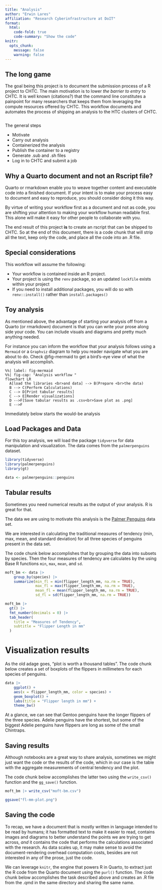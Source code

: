 ```yaml
---
title: "Analysis"
author: "Erwin Lares"
affiliation: "Research Cyberinfrastructure at DoIT"
format:
  html:
    code-fold: true
    code-summary: "Show the code"
knitr:
  opts_chunk: 
    message: false
    warning: false
---
```


## The long game

The goal being this project is to document the submission process of a R project to CHTC. The main motivation is to lower *the barrier to entry* to CHTC. It is well known (citations?) that the command line constitutes a painpoint for many researchers that keeps them from leveraging the compute resources offered by CHTC. This workflow documents and automates the process of shipping an analysis to the HTC clusters of CHTC.
```mermaid

```

The general steps 

  - Motivate  
  - Carry out analysis  
  - Containerized the analysis 
  - Publish the container to a registry
  - Generate .sub and .sh files
  - Log in to CHTC and submit a job

## Why a Quarto document and not an Rscript file? 

Quarto or rmarkdown enable you to weave together content and executable code into a finished document. If your intent is to make your process easy to document and easy to reproduce, you should consider doing it this way. 

By virtue of writing your workflow first as a document and not as code, you are shifting your attention to making your workflow human readable first. This alone will make it easy for other people to collaborate with you. 

The end result of this project **is** to create an rscript that can be shipped to CHTC. So at the end of this document, there is a code chunk that will strip all the text, keep only the code, and place all the code into an .R file.  

## Special considerations

This workflow will assume the following:

- Your workflow is contained inside an R project.
- Your project is using the `renv` package, so an updated `lockfile` exists within your project
- If you need to install additional packages, you will do so with `renv::install()` rather than `install.packages()`


## Toy analysis 

As mentioned above, the advantage of starting your analysis off from a Quarto (or rmarkdown) document is that you can write your prose along side your code. You can include visuals and diagrams and pretty much anything needed. 

For instance you can inform the workflow that your analysis follows using a `Mermaid` or a `Graphviz` diagram to help you reader navigate what you are about to do. Check @fig-mermaid to get a bird's-eye view of what the analysis will accomplish. 

```mermaid
%%| label: fig-mermaid
%%| fig-cap: "Analysis workflow "
flowchart LR
  A[load the libraries <br>and data] --> B(Prepare <br>the data)
  B --> C(Perform Calculations)
  C --> D[Print tabular results]
  C --> E[Render visualizations]
  D -->F[Save tabular results as .csv<br>Save plot as .png]
  E -->F
```


Immediately below starts the would-be analysis 

## Load Packages and Data 

For this toy analysis, we will load the package `tidyverse` for data manipulation and visualization. The data comes from the `palmerpenguins` dataset. 


```r
library(tidyverse)
library(palmerpenguins)
library(gt)

data <- palmerpenguins::penguins
```

## Tabular results

Sometimes you need numerical results as the output of your analysis. R is great for that. 

The data we are using to motivate this analysis is the [Palmer Penguins](https://allisonhorst.github.io/palmerpenguins/) data set. 

We are interested in calculating the traditional measures of tendency (min, max, mean, and standard deviation) for all three species of penguins present in the data set. 

The code chunk below accomplishes that by grouping the data into subsets by species. Then the four measures of tendency are calculates by the using Base R functions `min`, `max`, `mean`, and `sd`.


```r
moft_bm <- data |>
    group_by(species) |>
    summarize(min_fl = min(flipper_length_mm, na.rm = TRUE),
              max_fl = max(flipper_length_mm, na.rm = TRUE),
              mean_fl = mean(flipper_length_mm, na.rm = TRUE),
              sd_fl = sd(flipper_length_mm, na.rm = TRUE))

moft_bm |> 
  gt() |> 
  fmt_number(decimals = 0) |> 
  tab_header(
    title = "Measures of Tendency",
    subtitle = "Flipper Length in mm"
  )
```

# Visualization results

As the old adage goes, "plot is worth a thousand tables". The code chunk below creates a set of boxplots of the flippers in millimeters for each species of penguins.

```r
data |> 
    ggplot() +
    aes(x = flipper_length_mm, color = species) +
    geom_boxplot() + 
    labs(title = "Flipper length in mm") +
    theme_bw()
```

At a glance, we can see that Gentoo penguins have the longer flippers of the three species. Adelie penguins have the shortest, but some of the biggest Adelie penguins have flippers are long as some of the small Chintraps. 

## Saving results

Although notebooks are a great way to share analysis, sometimes we might just want the code or the results of the code, which in our case is the table with the aggregate measurements of central tendency and the plot. 

The code chunk below accomplishes the latter two using the `write_csv()` function and the `gg_save()` function.


```r

moft_bm |> write_csv("moft-bm.csv")

ggsave("fl-mm-plot.png")
```



## Saving the code

To recap, we have a document that is mostly written in language intended to be read by humans; it has formatted text to make it easier to read, contains images and diagrams to better understand the points we are trying to get across, *and* it contains the code that performs the calculations associated with the research. As data scales up, it may make sense to avoid the document-rendering overhead computation costs, besides are not interested in any of the prose, just the code.

We can leverage `knitr`, the engine that powers R in Quarto, to extract just the R code from the Quarto document using the `purl()` function. The code chunk below accomplishes the task described above and creates an .R file from the .qmd in the same directory and sharing the same name. 







